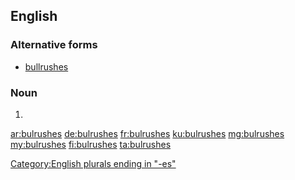==English==

===Alternative forms===
* [[bullrushes]]

===Noun===
{{head|en|plural}}

# {{plural of|bulrush|lang=en}}

[[Category:English plurals ending in "-es"]]

[[ar:bulrushes]]
[[de:bulrushes]]
[[fr:bulrushes]]
[[ku:bulrushes]]
[[mg:bulrushes]]
[[my:bulrushes]]
[[fi:bulrushes]]
[[ta:bulrushes]]